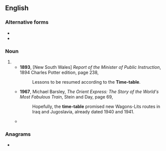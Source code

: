 {{also|timetable|time table}}
==English==

===Alternative forms===
* {{l|en|time table}}
* {{l|en|timetable}}

===Noun===
{{en-noun|head=[[time]]-[[table]]}}

# {{alternative spelling of|en|timetable}}
#* '''1893''', [New South Wales] ''Report of the Minister of Public Instruction'', 1894 Charles Potter edition, page 238,
#*: Lessons to be resumed according to the '''Time-table'''.
#* '''1967''', Michael Barsley, ''The Orient Express: The Story of the World's Most Fabulous Train'', Stein and Day, page 69,
#*: Hopefully, the '''time-table''' promised new Wagons-Lits routes in Iraq and Jugoslavia, already dated 1940 and 1941.
#* {{quote-book|en|year=1987|author=John Blackie|title=Inside the Primary School|publisher=Knopf,|isbn=0805203117
|passage=<small style="font-size:100%;font-variant:small-caps;">CHAPTER FIVE</small> The curriculum, the '''time-table''' and organisation}}

===Anagrams===
* {{anagrams|en|a=abeeilmtt|emittable}}